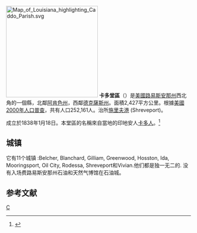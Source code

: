 [[File:Map_of_Louisiana_highlighting_Caddo_Parish.svg|250px]]
'''卡多堂區'''（{{lang-en|Caddo Parish}}）是[[美國|美國]][[路易斯安那州|路易斯安那州]]西北角的一個縣，北鄰[[阿肯色州|阿肯色州]]，西鄰[[德克薩斯州|德克薩斯州]]。面積2,427平方公里。根據[[美國2000年人口普查|美國2000年人口普查]]，共有人口252,161人。治所[[施里夫港|施里夫港]] (Shreveport)。

成立於1838年1月18日。本堂區的名稱來自當地的印地安人[[卡多人|卡多人]]。<ref>{{Cite web |url=http://www.dhh.louisiana.gov/OPH/PHP%202005/PDF/Caddo/Parish%20Caddo.pdf |title=Caddo Parish |access-date=2007-02-10 |archive-date=2017-01-25 |archive-url=https://web.archive.org/web/20170125120412/http://www.dhh.louisiana.gov/OPH/PHP%202005/PDF/Caddo/Parish%20Caddo.pdf |dead-url=no }}</ref>

==城镇==
它有11个城镇 :Belcher, Blanchard, Gilliam, Greenwood, Hosston, Ida, Mooringsport, Oil City, Rodessa, Shreveport和Vivian.他们都是独一无二的. 没有入场费路易斯安那州石油和天然气博馆在石油城。 
==参考文献==
<div class="references-small">
<references />
</div>

{{路易斯安那州}}

[[Category:路易斯安那州行政區劃|C]]